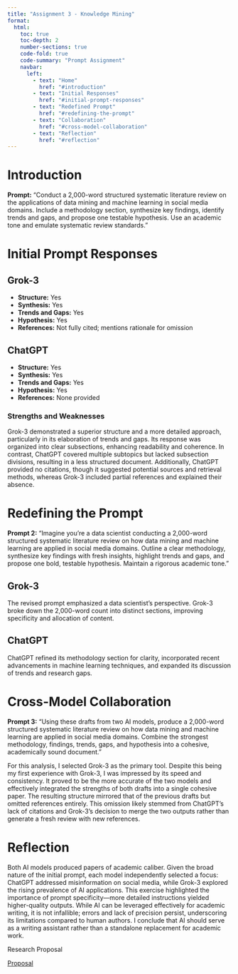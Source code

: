 ```yaml
---
title: "Assignment 3 - Knowledge Mining"
format: 
  html:
    toc: true
    toc-depth: 2
    number-sections: true
    code-fold: true
    code-summary: "Prompt Assignment"
    navbar:
      left:
        - text: "Home"
          href: "#introduction"
        - text: "Initial Responses"
          href: "#initial-prompt-responses"
        - text: "Redefined Prompt"
          href: "#redefining-the-prompt"
        - text: "Collaboration"
          href: "#cross-model-collaboration"
        - text: "Reflection"
          href: "#reflection"
---
```


# Introduction

**Prompt:** "Conduct a 2,000-word structured systematic literature review on the applications of data mining and machine learning in social media domains. Include a methodology section, synthesize key findings, identify trends and gaps, and propose one testable hypothesis. Use an academic tone and emulate systematic review standards."

# Initial Prompt Responses

## Grok-3

-   **Structure:** Yes\
-   **Synthesis:** Yes\
-   **Trends and Gaps:** Yes\
-   **Hypothesis:** Yes\
-   **References:** Not fully cited; mentions rationale for omission

## ChatGPT

-   **Structure:** Yes\
-   **Synthesis:** Yes\
-   **Trends and Gaps:** Yes\
-   **Hypothesis:** Yes\
-   **References:** None provided

### Strengths and Weaknesses

Grok-3 demonstrated a superior structure and a more detailed approach, particularly in its elaboration of trends and gaps. Its response was organized into clear subsections, enhancing readability and coherence. In contrast, ChatGPT covered multiple subtopics but lacked subsection divisions, resulting in a less structured document. Additionally, ChatGPT provided no citations, though it suggested potential sources and retrieval methods, whereas Grok-3 included partial references and explained their absence.

# Redefining the Prompt

**Prompt 2:** "Imagine you’re a data scientist conducting a 2,000-word structured systematic literature review on how data mining and machine learning are applied in social media domains. Outline a clear methodology, synthesize key findings with fresh insights, highlight trends and gaps, and propose one bold, testable hypothesis. Maintain a rigorous academic tone."

## Grok-3

The revised prompt emphasized a data scientist’s perspective. Grok-3 broke down the 2,000-word count into distinct sections, improving specificity and allocation of content.

## ChatGPT

ChatGPT refined its methodology section for clarity, incorporated recent advancements in machine learning techniques, and expanded its discussion of trends and research gaps.

# Cross-Model Collaboration

**Prompt 3:** "Using these drafts from two AI models, produce a 2,000-word structured systematic literature review on how data mining and machine learning are applied in social media domains. Combine the strongest methodology, findings, trends, gaps, and hypothesis into a cohesive, academically sound document."

For this analysis, I selected Grok-3 as the primary tool. Despite this being my first experience with Grok-3, I was impressed by its speed and consistency. It proved to be the more accurate of the two models and effectively integrated the strengths of both drafts into a single cohesive paper. The resulting structure mirrored that of the previous drafts but omitted references entirely. This omission likely stemmed from ChatGPT’s lack of citations and Grok-3’s decision to merge the two outputs rather than generate a fresh review with new references.

# Reflection

Both AI models produced papers of academic caliber. Given the broad nature of the initial prompt, each model independently selected a focus: ChatGPT addressed misinformation on social media, while Grok-3 explored the rising prevalence of AI applications. This exercise highlighted the importance of prompt specificity—more detailed instructions yielded higher-quality outputs. While AI can be leveraged effectively for academic writing, it is not infallible; errors and lack of precision persist, underscoring its limitations compared to human authors. I conclude that AI should serve as a writing assistant rather than a standalone replacement for academic work.

Research Proposal

[Proposal](./files/yadav_proposal.pdf)
